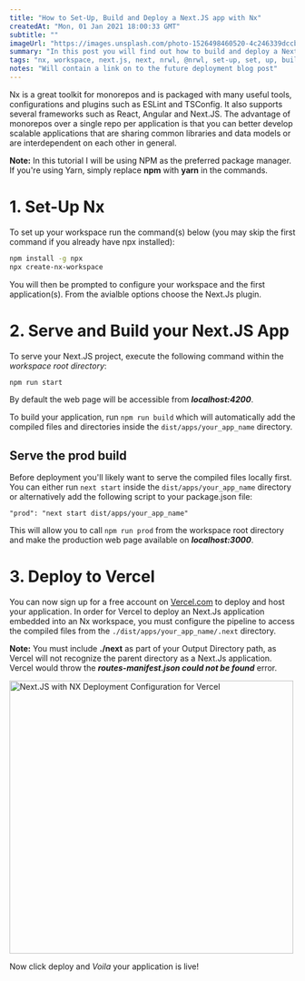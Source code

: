 ```yaml
---
title: "How to Set-Up, Build and Deploy a Next.JS app with Nx"
createdAt: "Mon, 01 Jan 2021 18:00:33 GMT"
subtitle: ""
imageUrl: "https://images.unsplash.com/photo-1526498460520-4c246339dccb?ixid=MXwxMjA3fDB8MHxwaG90by1wYWdlfHx8fGVufDB8fHw%3D&ixlib=rb-1.2.1&auto=format&fit=crop&w=2300&q=80"
summary: "In this post you will find out how to build and deploy a Next.Js application to Vercel (previously ZEIT) with Nx and the new @nrwl/next plugin."
tags: "nx, workspace, next.js, next, nrwl, @nrwl, set-up, set, up, build, deploy, vercel, zeit"
notes: "Will contain a link on to the future deployment blog post"
---
```


Nx is a great toolkit for monorepos and is packaged with many useful tools, configurations and plugins such as ESLint and TSConfig.
It also supports several frameworks such as React, Angular and Next.JS. The advantage of monorepos over a single repo per application is
that you can better develop scalable applications that are sharing common libraries and data models or are interdependent on each other in general.

**Note:** In this tutorial I will be using NPM as the preferred package manager. If you're using Yarn, simply replace **npm** with **yarn** in the commands.

# 1. Set-Up Nx

To set up your workspace run the command(s) below (you may skip the first command if you already have npx installed):

```bash
npm install -g npx
npx create-nx-workspace
```

You will then be prompted to configure your workspace and the first application(s). From the avialble options choose the Next.Js plugin.

# 2. Serve and Build your Next.JS App

To serve your Next.JS project, execute the following command within the _workspace root directory_:

```bash
npm run start
```

By default the web page will be accessible from **_localhost:4200_**.

To build your application, run `npm run build` which will automatically add the compiled files and directories inside
the `dist/apps/your_app_name` directory.

## Serve the prod build

Before deployment you'll likely want to serve the compiled files locally first. You can either run `next start` inside the
`dist/apps/your_app_name` directory or alternatively add the following script to your package.json file:

`"prod": "next start dist/apps/your_app_name"`

This will allow you to call `npm run prod` from the workspace root directory and make the production web page available on **_localhost:3000_**.

# 3. Deploy to Vercel

You can now sign up for a free account on <a href="https://wwww.vercel.com">Vercel.com</a> to deploy and host your application.
In order for Vercel to deploy an Next.Js application embedded into an Nx workspace, you must configure the pipeline to access the compiled files
from the `./dist/apps/your_app_name/.next` directory.

**Note:** You must include **./next** as part of your Output Directory path, as Vercel will not recognize the parent directory as a Next.Js application.
Vercel would throw the <i><b>routes-manifest.json could not be found</b></i> error.

<div className="text-center">
  <Image
    src="/posts/how-to-set-up-next-js-with-nx/vercel_next_js_nx.png"
    width="500"
    height="480"
    objectFit="contain"
    alt="Next.JS with NX Deployment Configuration for Vercel"
  />
</div>

Now click deploy and _Voila_ your application is live!
